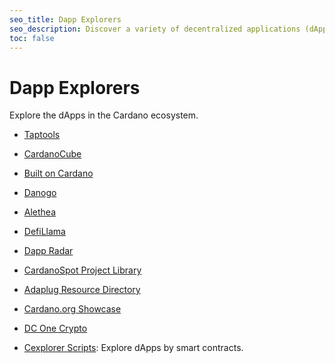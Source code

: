 ```yaml
---
seo_title: Dapp Explorers
seo_description: Discover a variety of decentralized applications (dApps) in the Cardano ecosystem, using these explorers. Find the blockchain service for what you need.
toc: false
---
```


# Dapp Explorers

Explore the dApps in the Cardano ecosystem.

- [Taptools](https://www.taptools.io/)

- [CardanoCube](https://www.cardanocube.com/cardano-ecosystem-interactive-map)

- [Built on Cardano](https://builtoncardano.com/)

- [Danogo](https://danogo.io/tvl-report)

- [Alethea](https://alethea.io/dapps)

- [DefiLlama](https://defillama.com/chain/Cardano?currency=ADA)

- [Dapp Radar](https://dappradar.com/rankings/protocol/cardano)

- [CardanoSpot Project Library](https://cardanospot.io/project-library/all/)

- [Adaplug Resource Directory](https://adaplug.com/business-directory)

- [Cardano.org Showcase](https://developers.cardano.org/showcase/)

- [DC One Crypto](https://dconecrypto.finance/#)

- [Cexplorer Scripts](https://cexplorer.io/dapps): Explore dApps by smart contracts.

